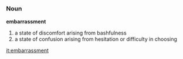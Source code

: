 =={{en}}==
===Noun===
'''embarrassment'''
#a state of discomfort arising from bashfulness
#a state of confusion arising from hesitation or difficulty in choosing

[[it:embarrassment]]